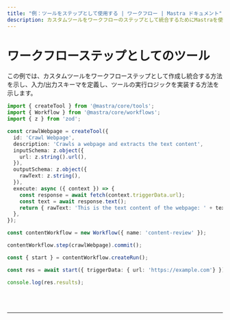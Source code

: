 ```yaml
---
title: "例：ツールをステップとして使用する | ワークフロー | Mastra ドキュメント"
description: カスタムツールをワークフローのステップとして統合するためにMastraを使用する例。
---
```



# ワークフローステップとしてのツール

この例では、カスタムツールをワークフローステップとして作成し統合する方法を示し、入力/出力スキーマを定義し、ツールの実行ロジックを実装する方法を示します。

```ts showLineNumbers copy
import { createTool } from '@mastra/core/tools';
import { Workflow } from '@mastra/core/workflows';
import { z } from 'zod';

const crawlWebpage = createTool({
  id: 'Crawl Webpage',
  description: 'Crawls a webpage and extracts the text content',
  inputSchema: z.object({
    url: z.string().url(),
  }),
  outputSchema: z.object({
    rawText: z.string(),
  }),
  execute: async ({ context }) => {
    const response = await fetch(context.triggerData.url);
    const text = await response.text();
    return { rawText: 'This is the text content of the webpage: ' + text };
  },
});

const contentWorkflow = new Workflow({ name: 'content-review' });

contentWorkflow.step(crawlWebpage).commit();

const { start } = contentWorkflow.createRun();

const res = await start({ triggerData: { url: 'https://example.com'} });

console.log(res.results);
```

<br />
<br />
<hr className="dark:border-[#404040] border-gray-300" />
<br />
<br />
<GithubLink link={'https://github.com/mastra-ai/mastra/blob/main/examples/basics/workflows/tool-as-workflow-step'} />
